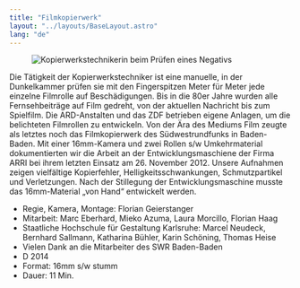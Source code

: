 ```yaml
---
title: "Filmkopierwerk"
layout: "../layouts/BaseLayout.astro"
lang: "de"
---
```



<figure class="layout-grid">
  <Image
    src={hero}
    widths={[400, 800, 1200]}
    sizes={`(min-width: 1300px) 960px, calc(100vw - 2rem)`}
    alt="Kopierwerkstechnikerin beim Prüfen eines Negativs"
  />
</figure>

Die Tätigkeit der Kopierwerkstechniker ist eine manuelle, in der Dunkelkammer prüfen sie mit den Fingerspitzen Meter für Meter jede einzelne Filmrolle auf Beschädigungen. Bis in die 80er Jahre wurden alle Fernsehbeiträge auf Film gedreht, von der aktuellen Nachricht bis zum Spielfilm. Die ARD-Anstalten und das ZDF betrieben eigene Anlagen, um die belichteten Filmrollen zu entwickeln. Von der Ära des Mediums Film zeugte als letztes noch das Filmkopierwerk des Südwestrundfunks in Baden-Baden. Mit einer 16mm-Kamera und zwei Rollen s/w Umkehrmaterial dokumentierten wir die Arbeit an der Entwicklungsmaschiene der Firma ARRI bei ihrem letzten Einsatz am 26. November 2012. Unsere Aufnahmen zeigen vielfältige Kopierfehler, Helligkeitsschwankungen, Schmutzpartikel und Verletzungen. Nach der Stillegung der Entwicklungsmaschine musste das 16mm-Material „von Hand“ entwickelt werden.

<Credits>

- Regie, Kamera, Montage: Florian Geierstanger
- Mitarbeit: Marc Eberhard, Mieko Azuma, Laura Morcillo, Florian Haag
- Staatliche Hochschule für Gestaltung Karlsruhe: Marcel Neudeck, Bernhard Sallmann, Katharina Bühler, Karin Schöning, Thomas Heise
- Vielen Dank an die Mitarbeiter des SWR Baden-Baden
- D 2014
- Format: 16mm s/w stumm
- Dauer: 11 Min.

</Credits>
